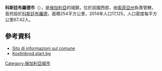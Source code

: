 {{Coord|42|49|N|23|13|E|display=title}}

'''科斯廷布羅德市'''（{{lang-bg|Костинброд}}），是[[保加利亞|保加利亞]]的城鎮，位於該國西部，由[[索菲亞州|索菲亞州]]負責管轄，首府設於[[科斯廷布羅德|科斯廷布羅德]]，面積254平方公里，2014年人口17,125，人口密度每平方公里67.42人。

==參考資料==
* [http://www.guide-bulgaria.com/SW/Sofia/Kostinbrod Sito di informazioni sul comune]
* [http://kostinbrod.start.bg/ Kostinbrod.start.bg]

{{Bulgaria-geo-stub}}
[[Category:保加利亞城市|Category:保加利亞城市]]